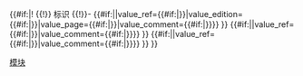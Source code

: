 <includeonly>{{#if:{{{RSC_ontology_id|}}}{{{OrganicChemistryNamed|}}}{{{MarchID|}}}|! {{Reactionbox Header}} {{!}} 标识{{{Reference|}}}
{{!}}-
{{#if:{{{MarchID|}}}|{{Reactionbox MarchID|value={{#if:{{{MarchID|}}}|{{{MarchID|}}} }}|value_ref={{#if:{{{MarchID_verified|}}}|{{{MarchID_verified|}}}}}|value_edition={{#if:{{{MarchEdition|}}}|{{{MarchEdition|}}}}}|value_page={{#if:{{{MarchPage|}}}|{{{MarchPage|}}}}}|value_comment={{#if:{{{MarchID_comment|}}}|{{{MarchID_comment|}}}}}}}
}}
{{#if:{{{OrganicChemistryNamed|}}}|{{Reactionbox OrganicChemistry|value={{#if:{{{OrganicChemistryNamed|}}}|{{{OrganicChemistryNamed|}}} }}|value_ref={{#if:{{{OrganicChemistryNamed_verified|}}}|{{{OrganicChemistryNamed_verified|}}}}}|value_comment={{#if:{{{OrganicChemistryNamed_comment|}}}|{{{OrganicChemistry_comment|}}}}}}}
}}
{{#if:{{{RSC_ontology_id|}}}|{{Reactionbox RSC ontology id|value={{#if:{{{RSC_ontology_id|}}}|{{{RSC_ontology_id|}}} }}|value_ref={{#if:{{{RSC_ontology_id_verified|}}}|{{{RSC_ontology_id_verified|}}}}}|value_comment={{#if:{{{RSC_ontology_id_comment|}}}|{{{RSC_ontology_id_comment|}}}}}}}
}} }}</includeonly><noinclude>{{esoteric}}{{documentation}}
[[Category:Reactionbox模板|模块]]
</noinclude>